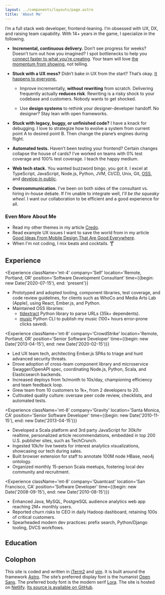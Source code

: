 ```yaml
---
layout: ../components/layouts/page.astro
title: 'About Me'
---
```



I’m a full stack web developer, frontend-leaning. I’m obsessed with UX, DX, and
raising team capability. With 14+ years in the game, I specialize in the
following.

- **Incremental, continuous delivery.** Don’t see progress for weeks? Doesn’t
  turn out how you imagined? I spot bottlenecks to help you [connect faster to
  what you’re creating][Inventing On Principle]. Your team will love [the
  momentum from showing][Showing Code Every Day Or Two], not telling.

- **Stuck with a UX mess?** Didn’t bake in UX from the start? That’s okay. [It
  happens to everyone.][Corporate UX Maturity: Stages 1-4]

  - Improve incrementally, **without rewriting** from scratch. Delivering
    frequently actually **reduces risk**. Rewriting is a risky shock to your
    codebase and customers. Nobody wants to get shocked.

  - Use **design systems** to rethink your designer-developer handoff. No
    designer? Stay lean with open frameworks.

- **Stuck with legacy, buggy, or unfinished code?** I have a knack for
  debugging. I love to strategize how to evolve a system from current point A to
  desired point B. Then change the plane’s engines during flight.

- **Automated tests.** Haven’t been testing your frontend? Certain changes
  collapse the house of cards? I’ve worked on teams with 0% test coverage and
  100% test coverage. I teach the happy medium.

- **Web tech stack.** You wanted buzzword bingo, you got it. I excel at
  TypeScript, JavaScript, Node.js, Python, JVM, CI/CD, Unix, Git,
  [OSS](https://github.com/pulls?q=author%3Ajohn-kurkowski+is%3Apublic+-user%3Ajohn-kurkowski),
  and
  [develop in public](https://github.com/pulls?q=author%3Ajohn-kurkowski+is%3Apublic+user%3Ajohn-kurkowski+).

- **Overcommunication.** I’ve been on both sides of the consultant vs. hiring
  in-house debate. If I’m unable to integrate well, _I’ll be the squeaky wheel_.
  I want our collaboration to be efficient and a good experience for all.

### Even More About Me

- Read my other themes in my article [Credo](/posts/credo/).
- Read example UX issues I want to save the world from in my article [Good Ideas
  From Mobile Design That Are Good Everywhere].
- When I'm not coding, I mix beats and cocktails. 🍸

## Experience

<Experience className='mt-4' company='Self' location='Remote, Portland, OR'
position='Software Development Consultant' time={{begin: new Date('2020-07-15'),
end: 'present'}}

>

- Prototyped and adopted tooling, component libraries, test coverage, and code
  review guidelines, for clients such as WhoCo and Media Arts Lab (Apple), using
  React, Ember.js, and Python.
- Maintained OSS libraries:
  - [tldextract](https://github.com/john-kurkowski/tldextract) Python library to
    parse URLs (35k+ dependents).
  - [music](https://github.com/john-kurkowski/music) Python CLI to publish my
    music (100+ hours error-prone clicks saved).

</Experience>

<Experience className='mt-8' company='CrowdStrike' location='Remote, Portland,
OR' position='Senior Software Developer' time={{begin: new Date('2013-04-15'),
end: new Date('2020-02-15')}}

>

- Led UX team tech, architecting Ember.js SPAs to triage and hunt advanced
  security threats.
- Drove adoption of cross-team component library and microservice
  Swagger/OpenAPI spec, coordinating Node.js, Python, Scala, and Elasticsearch
  backends.
- Increased deploys from 1x/month to 10x/day, championing efficiency and team
  feedback loop.
- Grew team from 10 customers to 1k+, from 2 developers to 20.
- Cultivated quality culture: oversaw peer code review, checklists, and
  automated tests.

</Experience>

<Experience className='mt-8' company='Gravity' location='Santa Monica, CA'
position='Senior Software Developer' time={{begin: new Date('2010-11-15'),
end: new Date('2013-04-15')}}

>

- Developed a Scala platform and 3rd party JavaScript for 30k/hr realtime,
  personalized article recommendations, embedded in top 200 U.S. publisher
  sites, such as TechCrunch.
- Ingested 10k/hr live tweets for interest analytics visualizations, showcasing
  our tech during sales.
- Built browser extension for staff to annotate 100M node HBase, neo4j ontology.
- Organized monthly 15-person Scala meetups, fostering local dev community and
  recruitment.

</Experience>

<Experience className='mt-8' company='Quantcast' location='San Francisco, CA'
position='Software Developer' time={{begin: new Date('2008-09-15'), end: new
Date('2010-08-15')}}

>

- Enhanced Java, MySQL, PostgreSQL audience analytics web app reaching 2M+
  monthly users.
- Reported churn risks to CEO in daily Hadoop dashboard, retaining 100s of
  critical customers.
- Spearheaded modern dev practices: prefix search, Python/Django tooling, DVCS
  workflows.

</Experience>

## Education

<Experience
  className='mt-4'
  company='University of Washington'
  location='Seattle, WA'
  position='B.S. Computer Science, B.A. Linguistics'
/>

## Colophon

This site is coded and written in [iTerm2] and [vim]. It is built around the
framework [Astro]. The site’s preferred display font is the humanist [Open
Sans]. The preferred body font is the modern serif [Lora]. The site is hosted on
[Netlify]. [Its source is available on GitHub][GitHub source].

[Astro]: https://astro.build/
[Corporate UX Maturity: Stages 1-4]:
  https://www.nngroup.com/articles/ux-maturity-stages-1-4/
[GitHub source]: https://github.com/john-kurkowski/john-kurkowski.github.io
[Good Ideas From Mobile Design That Are Good Everywhere]:
  /posts/good-ideas-from-mobile-design-that-are-good-everywhere/
[Inventing On Principle]: https://vimeo.com/36579366
[Lora]: https://github.com/cyrealtype/Lora-Cyrillic
[Markdown]: https://commonmark.org/
[Netlify]: https://netlify.com
[Open Sans]: https://en.wikipedia.org/wiki/Open_Sans
[Showing Code Every Day Or Two]:
  https://www.geepawhill.org/2018/07/15/showing-code-every-day-or-two/
[iTerm2]: https://www.iterm2.com/
[vim]: https://thoughtbot.com/blog/the-vim-learning-curve-is-a-myth
